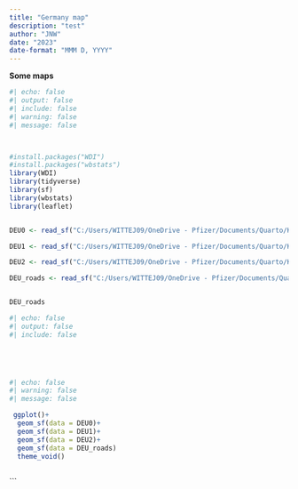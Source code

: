 ```yaml
---
title: "Germany map"
description: "test"
author: "JNW"
date: "2023"
date-format: "MMM D, YYYY"
---
```


**Some maps**

```r
#| echo: false
#| output: false
#| include: false
#| warning: false
#| message: false



#install.packages("WDI")
#install.packages("wbstats")
library(WDI)
library(tidyverse)
library(sf)
library(wbstats)
library(leaflet)


DEU0 <- read_sf("C:/Users/WITTEJ09/OneDrive - Pfizer/Documents/Quarto/KarambolageInvesting/NedTravel/data/shapefiles/DEU_SHP/DEU_adm0.shp")

DEU1 <- read_sf("C:/Users/WITTEJ09/OneDrive - Pfizer/Documents/Quarto/KarambolageInvesting/NedTravel/data/shapefiles/DEU_SHP/DEU_adm1.shp")

DEU2 <- read_sf("C:/Users/WITTEJ09/OneDrive - Pfizer/Documents/Quarto/KarambolageInvesting/NedTravel/data/shapefiles/DEU_SHP/DEU_adm2.shp")

DEU_roads <- read_sf("C:/Users/WITTEJ09/OneDrive - Pfizer/Documents/Quarto/KarambolageInvesting/NedTravel/data/shapefiles/DEU_SHP/DEU_roads.shp")


DEU_roads
```

```r
#| echo: false
#| output: false
#| include: false



  
```

```r
#| echo: false
#| warning: false
#| message: false

 ggplot()+
  geom_sf(data = DEU0)+
  geom_sf(data = DEU1)+
  geom_sf(data = DEU2)+
  geom_sf(data = DEU_roads)
  theme_void()
 
```

\`\`\`
